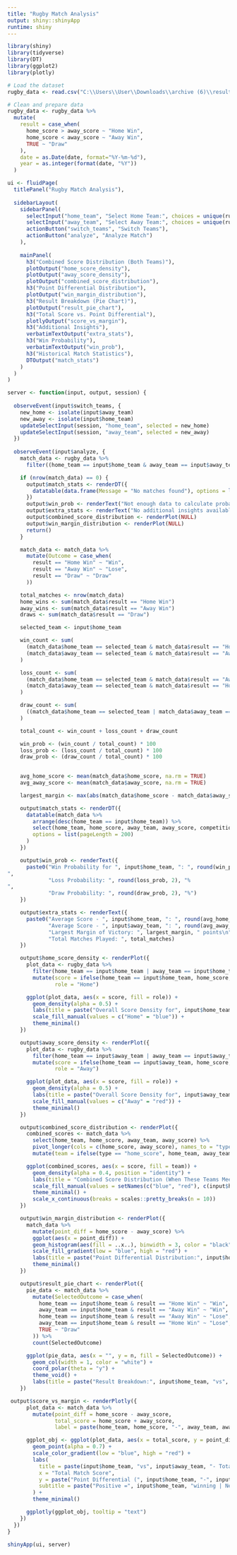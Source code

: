 ```yaml
---
title: "Rugby Match Analysis"
output: shiny::shinyApp
runtime: shiny
---
```


```r
library(shiny)
library(tidyverse)
library(DT)
library(ggplot2)
library(plotly)

# Load the dataset
rugby_data <- read.csv("C:\\Users\\User\\Downloads\\archive (6)\\results.csv")

# Clean and prepare data
rugby_data <- rugby_data %>%
  mutate(
    result = case_when(
      home_score > away_score ~ "Home Win",
      home_score < away_score ~ "Away Win",
      TRUE ~ "Draw"
    ),
    date = as.Date(date, format="%Y-%m-%d"),
    year = as.integer(format(date, "%Y"))
  )
```

```r
ui <- fluidPage(
  titlePanel("Rugby Match Analysis"),
  
  sidebarLayout(
    sidebarPanel(
      selectInput("home_team", "Select Home Team:", choices = unique(rugby_data$home_team)),
      selectInput("away_team", "Select Away Team:", choices = unique(rugby_data$away_team)),
      actionButton("switch_teams", "Switch Teams"),
      actionButton("analyze", "Analyze Match")
    ),
    
    mainPanel(
      h3("Combined Score Distribution (Both Teams)"),
      plotOutput("home_score_density"),
      plotOutput("away_score_density"),
      plotOutput("combined_score_distribution"),
      h3("Point Differential Distribution"),
      plotOutput("win_margin_distribution"),
      h3("Result Breakdown (Pie Chart)"),
      plotOutput("result_pie_chart"),
      h3("Total Score vs. Point Differential"),
      plotlyOutput("score_vs_margin"),
      h3("Additional Insights"),
      verbatimTextOutput("extra_stats"),
      h3("Win Probability"),
      verbatimTextOutput("win_prob"),
      h3("Historical Match Statistics"),
      DTOutput("match_stats")
    )
  )
)
```

```r
server <- function(input, output, session) {
  
  observeEvent(input$switch_teams, {
    new_home <- isolate(input$away_team)
    new_away <- isolate(input$home_team)
    updateSelectInput(session, "home_team", selected = new_home)
    updateSelectInput(session, "away_team", selected = new_away)
  })
  
  observeEvent(input$analyze, {
    match_data <- rugby_data %>%
      filter((home_team == input$home_team & away_team == input$away_team) | (home_team == input$away_team & away_team == input$home_team))

    if (nrow(match_data) == 0) {
      output$match_stats <- renderDT({
        datatable(data.frame(Message = "No matches found"), options = list(dom = 't'))
      })
      output$win_prob <- renderText("Not enough data to calculate probabilities.")
      output$extra_stats <- renderText("No additional insights available.")
      output$combined_score_distribution <- renderPlot(NULL)
      output$win_margin_distribution <- renderPlot(NULL)
      return()
    }

    match_data <- match_data %>%
      mutate(Outcome = case_when(
        result == "Home Win" ~ "Win",
        result == "Away Win" ~ "Lose",
        result == "Draw" ~ "Draw"
      ))

    total_matches <- nrow(match_data)
    home_wins <- sum(match_data$result == "Home Win")
    away_wins <- sum(match_data$result == "Away Win")
    draws <- sum(match_data$result == "Draw")

    selected_team <- input$home_team

    win_count <- sum(
      (match_data$home_team == selected_team & match_data$result == "Home Win") |
      (match_data$away_team == selected_team & match_data$result == "Away Win")
    )

    loss_count <- sum(
      (match_data$home_team == selected_team & match_data$result == "Away Win") |
      (match_data$away_team == selected_team & match_data$result == "Home Win")
    )

    draw_count <- sum(
      ((match_data$home_team == selected_team | match_data$away_team == selected_team) & match_data$result == "Draw")
    )

    total_count <- win_count + loss_count + draw_count

    win_prob <- (win_count / total_count) * 100
    loss_prob <- (loss_count / total_count) * 100
    draw_prob <- (draw_count / total_count) * 100
    

    avg_home_score <- mean(match_data$home_score, na.rm = TRUE)
    avg_away_score <- mean(match_data$away_score, na.rm = TRUE)

    largest_margin <- max(abs(match_data$home_score - match_data$away_score), na.rm = TRUE)

    output$match_stats <- renderDT({
      datatable(match_data %>%
        arrange(desc(home_team == input$home_team)) %>%
        select(home_team, home_score, away_team, away_score, competition, Outcome),
        options = list(pageLength = 200)
      )
    })

    output$win_prob <- renderText({
      paste0("Win Probability for ", input$home_team, ": ", round(win_prob, 2), "%
",
             "Loss Probability: ", round(loss_prob, 2), "%
",
             "Draw Probability: ", round(draw_prob, 2), "%")
    })

    output$extra_stats <- renderText({
      paste0("Average Score - ", input$home_team, ": ", round(avg_home_score, 1), "\n",
             "Average Score - ", input$away_team, ": ", round(avg_away_score, 1), "\n",
             "Largest Margin of Victory: ", largest_margin, " points\n",
             "Total Matches Played: ", total_matches)
    })

    output$home_score_density <- renderPlot({
      plot_data <- rugby_data %>%
        filter(home_team == input$home_team | away_team == input$home_team) %>%
        mutate(score = ifelse(home_team == input$home_team, home_score, away_score),
               role = "Home")

      ggplot(plot_data, aes(x = score, fill = role)) +
        geom_density(alpha = 0.5) +
        labs(title = paste("Overall Score Density for", input$home_team), x = "Score", y = "Density", fill = "Team Role") +
        scale_fill_manual(values = c("Home" = "blue")) +
        theme_minimal()
    })

    output$away_score_density <- renderPlot({
      plot_data <- rugby_data %>%
        filter(home_team == input$away_team | away_team == input$away_team) %>%
        mutate(score = ifelse(home_team == input$away_team, home_score, away_score),
               role = "Away")

      ggplot(plot_data, aes(x = score, fill = role)) +
        geom_density(alpha = 0.5) +
        labs(title = paste("Overall Score Density for", input$away_team), x = "Score", y = "Density", fill = "Team Role") +
        scale_fill_manual(values = c("Away" = "red")) +
        theme_minimal()
    })

    output$combined_score_distribution <- renderPlot({
      combined_scores <- match_data %>%
        select(home_team, home_score, away_team, away_score) %>%
        pivot_longer(cols = c(home_score, away_score), names_to = "type", values_to = "score") %>%
        mutate(team = ifelse(type == "home_score", home_team, away_team))

      ggplot(combined_scores, aes(x = score, fill = team)) +
        geom_density(alpha = 0.4, position = "identity") +
        labs(title = "Combined Score Distribution (When These Teams Meet)", x = "Score", y = "Density", fill = "Team") +
        scale_fill_manual(values = setNames(c("blue", "red"), c(input$home_team, input$away_team))) +
        theme_minimal() +
        scale_x_continuous(breaks = scales::pretty_breaks(n = 10))
    })

    output$win_margin_distribution <- renderPlot({
      match_data %>%
        mutate(point_diff = home_score - away_score) %>%
        ggplot(aes(x = point_diff)) +
        geom_histogram(aes(fill = ..x..), binwidth = 3, color = "black", alpha = 0.7) +
        scale_fill_gradient(low = "blue", high = "red") +
        labs(title = paste("Point Differential Distribution:", input$home_team, "vs", input$away_team), x = paste(input$home_team, "-", input$away_team), y = "Count", fill = "Score") +
        theme_minimal()
    })

    output$result_pie_chart <- renderPlot({
      pie_data <- match_data %>%
        mutate(SelectedOutcome = case_when(
          home_team == input$home_team & result == "Home Win" ~ "Win",
          away_team == input$home_team & result == "Away Win" ~ "Win",
          home_team == input$home_team & result == "Away Win" ~ "Lose",
          away_team == input$home_team & result == "Home Win" ~ "Lose",
          TRUE ~ "Draw"
        )) %>%
        count(SelectedOutcome)

      ggplot(pie_data, aes(x = "", y = n, fill = SelectedOutcome)) +
        geom_col(width = 1, color = "white") +
        coord_polar(theta = "y") +
        theme_void() +
        labs(title = paste("Result Breakdown:", input$home_team, "vs", input$away_team), fill = paste("Outcome (from", input$home_team, "perspective)"))
    })

 output$score_vs_margin <- renderPlotly({
      plot_data <- match_data %>%
        mutate(point_diff = home_score - away_score,
               total_score = home_score + away_score,
               label = paste(home_team, home_score, "-", away_team, away_score, "(", competition, ")"))

      ggplot_obj <- ggplot(plot_data, aes(x = total_score, y = point_diff, color = total_score, text = label)) +
        geom_point(alpha = 0.7) +
        scale_color_gradient(low = "blue", high = "red") +
        labs(
          title = paste(input$home_team, "vs", input$away_team, "- Total Score vs. Point Differential"),
          x = "Total Match Score",
          y = paste("Point Differential (", input$home_team, "-", input$away_team, ")"),
          subtitle = paste("Positive =", input$home_team, "winning | Negative =", input$away_team, "winning")
        ) +
        theme_minimal()

      ggplotly(ggplot_obj, tooltip = "text")
    })
  })
}

shinyApp(ui, server)
```

